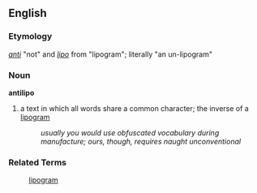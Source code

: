 ==English==
=== Etymology ===
''[[anti]]'' "not" and ''[[lipo]]'' from "lipogram"; literally "an un-lipogram"

===Noun===
'''antilipo'''
# a text in which all words share a common character; the inverse of a [[lipogram]]
#: ''usually you would use obfuscated vocabulary during manufacture; ours, though, requires naught unconventional''

=== Related Terms ===
:[[lipogram]]